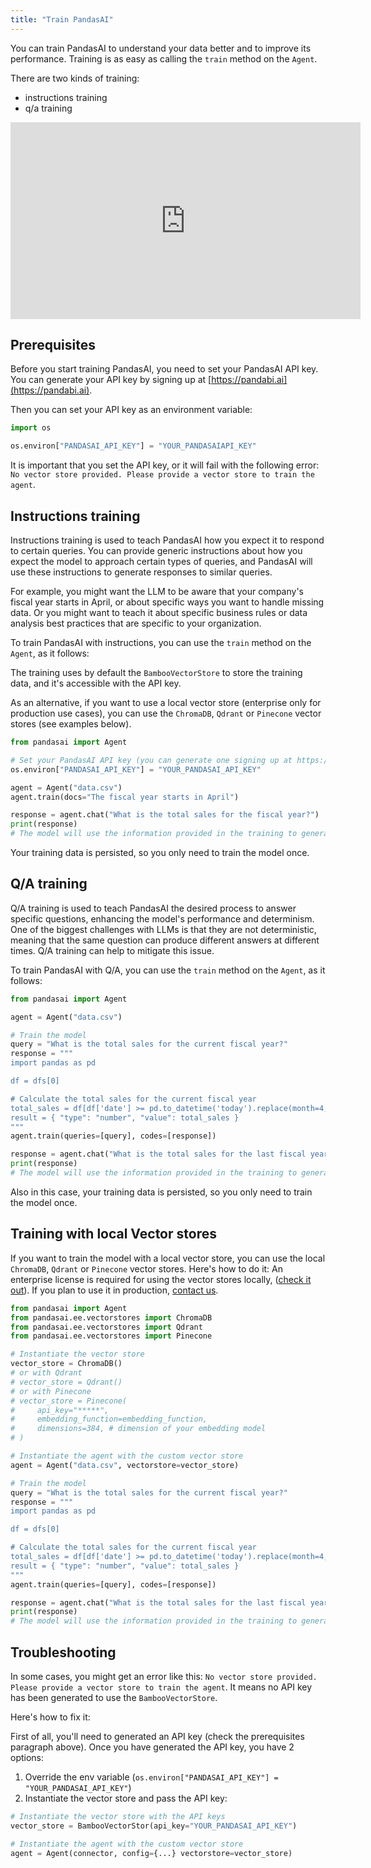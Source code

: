 ```yaml
---
title: "Train PandasAI"
---
```


You can train PandasAI to understand your data better and to improve its performance. Training is as easy as calling the `train` method on the `Agent`.

There are two kinds of training:

- instructions training
- q/a training

<iframe
  width="560"
  height="315"
  src="https://www.youtube.com/embed/wd7abNyv8vk?si=1W_Kwg1i3ecfoPGv"
  title="Train on PandasAI"
  frameborder="0"
  allow="accelerometer; autoplay; clipboard-write; encrypted-media; gyroscope; picture-in-picture"
  allowfullscreen
></iframe>
<br />

## Prerequisites

Before you start training PandasAI, you need to set your PandasAI API key. You can generate your API key by signing up at [https://pandabi.ai](https://pandabi.ai).

Then you can set your API key as an environment variable:

```python
import os

os.environ["PANDASAI_API_KEY"] = "YOUR_PANDASAIAPI_KEY"
```

It is important that you set the API key, or it will fail with the following error: `No vector store provided. Please provide a vector store to train the agent`.

## Instructions training

Instructions training is used to teach PandasAI how you expect it to respond to certain queries. You can provide generic instructions about how you expect the model to approach certain types of queries, and PandasAI will use these instructions to generate responses to similar queries.

For example, you might want the LLM to be aware that your company's fiscal year starts in April, or about specific ways you want to handle missing data. Or you might want to teach it about specific business rules or data analysis best practices that are specific to your organization.

To train PandasAI with instructions, you can use the `train` method on the `Agent`, as it follows:

The training uses by default the `BambooVectorStore` to store the training data, and it's accessible with the API key.

As an alternative, if you want to use a local vector store (enterprise only for production use cases), you can use the `ChromaDB`, `Qdrant` or `Pinecone` vector stores (see examples below).

```python
from pandasai import Agent

# Set your PandasAI API key (you can generate one signing up at https://pandabi.ai)
os.environ["PANDASAI_API_KEY"] = "YOUR_PANDASAI_API_KEY"

agent = Agent("data.csv")
agent.train(docs="The fiscal year starts in April")

response = agent.chat("What is the total sales for the fiscal year?")
print(response)
# The model will use the information provided in the training to generate a response
```

Your training data is persisted, so you only need to train the model once.

## Q/A training

Q/A training is used to teach PandasAI the desired process to answer specific questions, enhancing the model's performance and determinism. One of the biggest challenges with LLMs is that they are not deterministic, meaning that the same question can produce different answers at different times. Q/A training can help to mitigate this issue.

To train PandasAI with Q/A, you can use the `train` method on the `Agent`, as it follows:

```python
from pandasai import Agent

agent = Agent("data.csv")

# Train the model
query = "What is the total sales for the current fiscal year?"
response = """
import pandas as pd

df = dfs[0]

# Calculate the total sales for the current fiscal year
total_sales = df[df['date'] >= pd.to_datetime('today').replace(month=4, day=1)]['sales'].sum()
result = { "type": "number", "value": total_sales }
"""
agent.train(queries=[query], codes=[response])

response = agent.chat("What is the total sales for the last fiscal year?")
print(response)
# The model will use the information provided in the training to generate a response
```

Also in this case, your training data is persisted, so you only need to train the model once.

## Training with local Vector stores

If you want to train the model with a local vector store, you can use the local `ChromaDB`, `Qdrant` or `Pinecone` vector stores. Here's how to do it:
An enterprise license is required for using the vector stores locally, ([check it out](https://github.com/Sinaptik-AI/pandas-ai/blob/master/pandasai/ee/LICENSE)).
If you plan to use it in production, [contact us](https://forms.gle/JEUqkwuTqFZjhP7h8).

```python
from pandasai import Agent
from pandasai.ee.vectorstores import ChromaDB
from pandasai.ee.vectorstores import Qdrant
from pandasai.ee.vectorstores import Pinecone

# Instantiate the vector store
vector_store = ChromaDB()
# or with Qdrant
# vector_store = Qdrant()
# or with Pinecone
# vector_store = Pinecone(
#     api_key="*****",
#     embedding_function=embedding_function,
#     dimensions=384, # dimension of your embedding model
# )

# Instantiate the agent with the custom vector store
agent = Agent("data.csv", vectorstore=vector_store)

# Train the model
query = "What is the total sales for the current fiscal year?"
response = """
import pandas as pd

df = dfs[0]

# Calculate the total sales for the current fiscal year
total_sales = df[df['date'] >= pd.to_datetime('today').replace(month=4, day=1)]['sales'].sum()
result = { "type": "number", "value": total_sales }
"""
agent.train(queries=[query], codes=[response])

response = agent.chat("What is the total sales for the last fiscal year?")
print(response)
# The model will use the information provided in the training to generate a response
```

## Troubleshooting

In some cases, you might get an error like this: `No vector store provided. Please provide a vector store to train the agent`. It means no API key has been generated to use the `BambooVectorStore`.

Here's how to fix it:

First of all, you'll need to generated an API key (check the prerequisites paragraph above).
Once you have generated the API key, you have 2 options:

1. Override the env variable (`os.environ["PANDASAI_API_KEY"] = "YOUR_PANDASAI_API_KEY"`)
2. Instantiate the vector store and pass the API key:

```python
# Instantiate the vector store with the API keys
vector_store = BambooVectorStor(api_key="YOUR_PANDASAI_API_KEY")

# Instantiate the agent with the custom vector store
agent = Agent(connector, config={...} vectorstore=vector_store)
```

